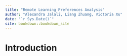 ```yaml
--- 
title: "Remote Learning Preferences Analysis"
author: "Alexandra Jalali, Liang Zhuang, Victoria Xu"
date: "`r Sys.Date()`"
site: bookdown::bookdown_site
---
```


# Introduction

